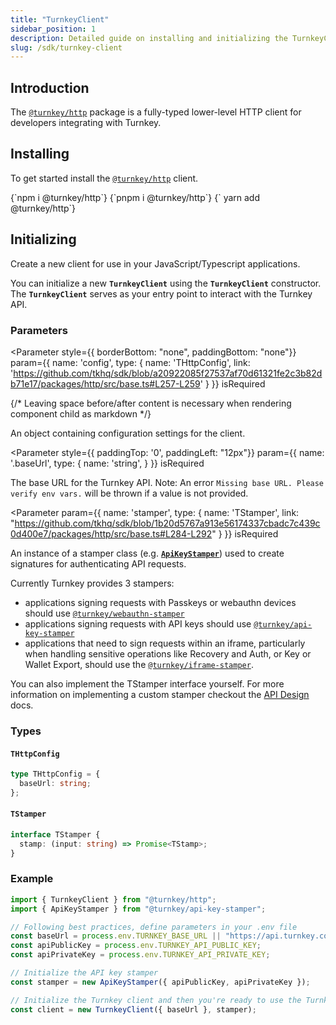 ```yaml
---
title: "TurnkeyClient"
sidebar_position: 1
description: Detailed guide on installing and initializing the TurnkeyClient
slug: /sdk/turnkey-client
---
```



## Introduction

The [`@turnkey/http`](https://www.npmjs.com/package/@turnkey/http) package is a fully-typed lower-level HTTP client for developers integrating with Turnkey.

## Installing

To get started install the [`@turnkey/http`](https://www.npmjs.com/package/@turnkey/http) client.

<Tabs>
  <TabItem value="npm" label="npm" default>
    <CodeBlock language="bash">{`npm i @turnkey/http`}</CodeBlock>
  </TabItem>
  <TabItem value="pnpm" label="pnpm">
    <CodeBlock language="bash">{`pnpm i @turnkey/http`}</CodeBlock>
  </TabItem>
  <TabItem value="yarn" label="yarn">
    <CodeBlock language="bash">{` yarn add @turnkey/http`}</CodeBlock>
  </TabItem>
</Tabs>

## Initializing

Create a new client for use in your JavaScript/Typescript applications.

You can initialize a new **`TurnkeyClient`** using the **`TurnkeyClient`** constructor. The **`TurnkeyClient`** serves as your entry point to interact with the Turnkey API.

### Parameters

<Parameter
  style={{ borderBottom: "none", paddingBottom: "none"}}
  param={{
    name: 'config',
    type: {
      name: 'THttpConfig',
      link: 'https://github.com/tkhq/sdk/blob/a20922085f27537af70d61321fe2c3b82db71e17/packages/http/src/base.ts#L257-L259'
    }
  }}
  isRequired
>
{/* Leaving space before/after content is necessary when rendering component child as markdown */}

An object containing configuration settings for the client.

</Parameter>

<Parameter
  style={{ paddingTop: '0', paddingLeft: "12px"}}
  param={{
    name: '.baseUrl',
    type: {
      name: 'string',
    }
  }}
  isRequired
>

The base URL for the Turnkey API. Note: An error `Missing base URL. Please verify env vars.` will be thrown if a value is not provided.

</Parameter>

<Parameter
  param={{
    name: 'stamper',
    type: {
      name: 'TStamper',
      link: "https://github.com/tkhq/sdk/blob/1b20d5767a913e56174337cbadc7c439c0d400e7/packages/http/src/base.ts#L284-L292"
    }
  }}
  isRequired
>

An instance of a stamper class (e.g. [**`ApiKeyStamper`**](./api-key-stamper.mdx)) used to create signatures for authenticating API requests.

Currently Turnkey provides 3 stampers:

- applications signing requests with Passkeys or webauthn devices should use [`@turnkey/webauthn-stamper`](./webauthn-stamper.mdx)
- applications signing requests with API keys should use [`@turnkey/api-key-stamper`](./api-key-stamper.mdx)
- applications that need to sign requests within an iframe, particularly when handling sensitive operations like Recovery and Auth, or Key or Wallet Export, should use the [`@turnkey/iframe-stamper`](./iframe-stamper.mdx).

You can also implement the TStamper interface yourself. For more information on implementing a custom stamper checkout the [API Design](/api-overview/introduction) docs.

</Parameter>

### Types

#### `THttpConfig`

```ts
type THttpConfig = {
  baseUrl: string;
};
```

#### `TStamper`

```ts
interface TStamper {
  stamp: (input: string) => Promise<TStamp>;
}
```

### Example

```ts
import { TurnkeyClient } from "@turnkey/http";
import { ApiKeyStamper } from "@turnkey/api-key-stamper";

// Following best practices, define parameters in your .env file
const baseUrl = process.env.TURNKEY_BASE_URL || "https://api.turnkey.com";
const apiPublicKey = process.env.TURNKEY_API_PUBLIC_KEY;
const apiPrivateKey = process.env.TURNKEY_API_PRIVATE_KEY;

// Initialize the API key stamper
const stamper = new ApiKeyStamper({ apiPublicKey, apiPrivateKey });

// Initialize the Turnkey client and then you're ready to use the Turnkey client! 🎉
const client = new TurnkeyClient({ baseUrl }, stamper);
```
